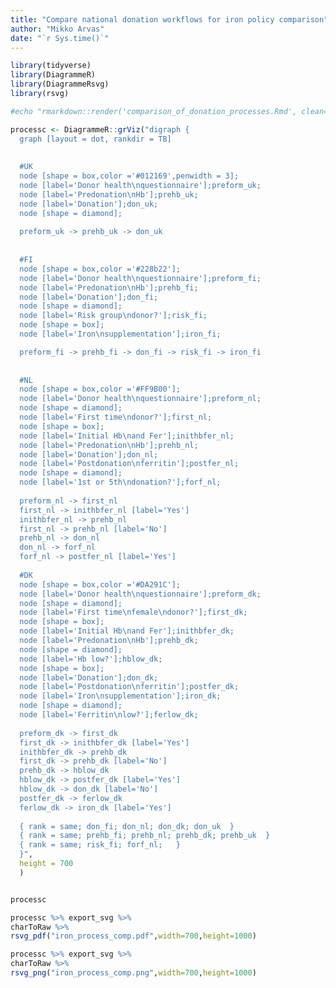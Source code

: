 ```yaml
---
title: "Compare national donation workflows for iron policy comparison"
author: "Mikko Arvas"
date: "`r Sys.time()`"
---
```


```r
library(tidyverse)
library(DiagrammeR)
library(DiagrammeRsvg)
library(rsvg)

#echo "rmarkdown::render('comparison_of_donation_processes.Rmd', clean=TRUE,output_format='pdf_document',output_file='../results/comparison_of_donation_processes.pdf')" | R --slave
```


```r
processc <- DiagrammeR::grViz("digraph {
  graph [layout = dot, rankdir = TB]
  
  
  #UK
  node [shape = box,color ='#012169',penwidth = 3]; 
  node [label='Donor health\nquestionnaire'];preform_uk;
  node [label='Predonation\nHb'];prehb_uk;
  node [label='Donation'];don_uk;
  node [shape = diamond]; 
  
  preform_uk -> prehb_uk -> don_uk 
  
  
  #FI
  node [shape = box,color ='#228b22']; 
  node [label='Donor health\nquestionnaire'];preform_fi;
  node [label='Predonation\nHb'];prehb_fi;
  node [label='Donation'];don_fi;
  node [shape = diamond]; 
  node [label='Risk group\ndonor?'];risk_fi;
  node [shape = box]; 
  node [label='Iron\nsupplementation'];iron_fi;

  preform_fi -> prehb_fi -> don_fi -> risk_fi -> iron_fi
  
  
  #NL
  node [shape = box,color ='#FF9B00']; 
  node [label='Donor health\nquestionnaire'];preform_nl;
  node [shape = diamond]; 
  node [label='First time\ndonor?'];first_nl;
  node [shape = box]; 
  node [label='Initial Hb\nand Fer'];inithbfer_nl;
  node [label='Predonation\nHb'];prehb_nl;
  node [label='Donation'];don_nl;
  node [label='Postdonation\nferritin'];postfer_nl;
  node [shape = diamond]; 
  node [label='1st or 5th\ndonation?'];forf_nl;
  
  preform_nl -> first_nl
  first_nl -> inithbfer_nl [label='Yes']
  inithbfer_nl -> prehb_nl
  first_nl -> prehb_nl [label='No']
  prehb_nl -> don_nl 
  don_nl -> forf_nl
  forf_nl -> postfer_nl [label='Yes']
  
  #DK
  node [shape = box,color ='#DA291C']; 
  node [label='Donor health\nquestionnaire'];preform_dk;
  node [shape = diamond]; 
  node [label='First time\nfemale\ndonor?'];first_dk;
  node [shape = box]; 
  node [label='Initial Hb\nand Fer'];inithbfer_dk;
  node [label='Predonation\nHb'];prehb_dk;
  node [shape = diamond];
  node [label='Hb low?'];hblow_dk;
  node [shape = box]; 
  node [label='Donation'];don_dk;
  node [label='Postdonation\nferritin'];postfer_dk;
  node [label='Iron\nsupplementation'];iron_dk;
  node [shape = diamond]; 
  node [label='Ferritin\nlow?'];ferlow_dk;
    
  preform_dk -> first_dk
  first_dk -> inithbfer_dk [label='Yes']
  inithbfer_dk -> prehb_dk
  first_dk -> prehb_dk [label='No']
  prehb_dk -> hblow_dk
  hblow_dk -> postfer_dk [label='Yes']
  hblow_dk -> don_dk [label='No']
  postfer_dk -> ferlow_dk 
  ferlow_dk -> iron_dk [label='Yes']
  
  { rank = same; don_fi; don_nl; don_dk; don_uk  }
  { rank = same; prehb_fi; prehb_nl; prehb_dk; prehb_uk  }
  { rank = same; risk_fi; forf_nl;   }
  }",
  height = 700
  )


processc
```


```r
processc %>% export_svg %>%
charToRaw %>%
rsvg_pdf("iron_process_comp.pdf",width=700,height=1000)
```


```r
processc %>% export_svg %>%
charToRaw %>%
rsvg_png("iron_process_comp.png",width=700,height=1000)
```
